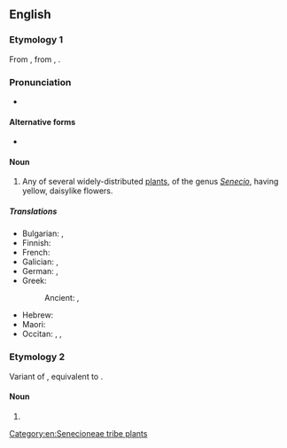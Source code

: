 ==English==

===Etymology 1===
From {{inh|en|enm|grundeswulie|grundeswülie}}, from {{inh|en|ang|grundeswyliġe}}, {{m|ang|grundeswelġe||groundsel}}.

===Pronunciation===
* {{IPA|en|/ˈɡɹaʊnd.səl/|/ˈɡɹaʊn.səl/}}

====Alternative forms====
* {{l|en|grunsel}}

====Noun====
{{wikipedia}}
{{en-noun}}

# Any of several widely-distributed [[plant]]s, of the genus ''[[Senecio]]'', having yellow, daisylike flowers.

=====Translations=====
{{trans-top|Senecio}}
* Bulgarian: {{t|bg|спореж|m}}, {{t|bg|кръстец|m}}
* Finnish: {{t+|fi|villakko}}
* French: {{t+|fr|séneçon|m}}
* Galician: {{t+|gl|cascabel|m}}, {{t|gl|cálsamo|m}}
* German: {{t|de|Kreuzkraut|m}}, {{t|de|Greiskraut|m}}
* Greek:
*: Ancient: {{t|grc|ἠριγέρων|m}}, {{t|grc|ἀκανθίς|f}}
{{trans-mid}}
* Hebrew: {{t+|he|סַבְיוֹן|m|tr=savyón}}
* Maori: {{t|mi|hāka}}
* Occitan: {{t|oc|saniçon|m}}, {{t|oc|seniçon|m}}, {{t|oc|sirincon|m}}
{{trans-bottom}}

===Etymology 2===
Variant of {{m|en|groundsill}}, equivalent to {{compound|en|ground|sill}}.

====Noun====
{{en-noun}}

# {{alternative form of|en|groundsill}}

[[Category:en:Senecioneae tribe plants]]